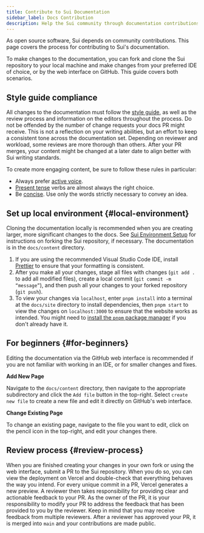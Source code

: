 ---
title: Contribute to Sui Documentation
sidebar_label: Docs Contribution
description: Help the Sui community through documentation contributions. Whether its to fix errors or add new content, the entire Sui community benefits from your contributions.
---

As open source software, Sui depends on community contributions. This page covers the process for contributing to Sui's documentation.

To make changes to the documentation, you can fork and clone the Sui repository to your local machine and make changes from your preferred IDE of choice, or by the web interface on GitHub. This guide covers both scenarios.

## Style guide compliance

All changes to the documentation must follow the [style guide](./style-guide.mdx), as well as the review process and information on the editors throughout the process. Do not be offended by the number of change requests your docs PR might receive. This is not a reflection on your writing abilities, but an effort to keep a consistent tone across the documentation set. Depending on reviewer and workload, some reviews are more thorough than others. After your PR merges, your content might be changed at a later date to align better with Sui writing standards.

To create more engaging content, be sure to follow these rules in particular:

- Always prefer [active voice](./style-guide.mdx#active-voice).
- [Present tense](./style-guide.mdx#present-tense) verbs are almost always the right choice.
- Be [concise](./style-guide.mdx#general-considerations). Use only the words strictly necessary to convey an idea.

## Set up local environment {#local-environment}

Cloning the documentation locally is recommended when you are creating larger, more significant changes to the docs. See [Sui Environment Setup](./sui-environment.mdx) for instructions on forking the Sui repository, if necessary. The documentation is in the `docs/content` directory.

1. If you are using the recommended Visual Studio Code IDE, install [Prettier](https://marketplace.visualstudio.com/items?itemName=esbenp.prettier-vscode) to ensure that your formatting is consistent.
1. After you make all your changes, stage all files with changes (`git add .` to add all modified files), create a local commit (`git commit -m “message”`), and then push all your changes to your forked repository (`git push`).
1. To view your changes via `localhost`, enter `pnpm install` into a terminal at the `docs/site` directory to install dependencies, then `pnpm start` to view the changes on `localhost:3000` to ensure that the website works as intended. You might need to [install the `pnpm` package manager](https://pnpm.io/installation) if you don't already have it.

## For beginners {#for-beginners}

Editing the documentation via the GitHub web interface is recommended if you are not familiar with working in an IDE, or for smaller changes and fixes.

**Add New Page**

Navigate to the `docs/content` directory, then navigate to the appropriate subdirectory and click the `Add file` button in the top-right. Select `create new file` to create a new file and edit it directly on GitHub's web interface.

**Change Existing Page**

To change an existing page, navigate to the file you want to edit, click on the pencil icon in the top-right, and edit your changes there.

## Review process {#review-process}

When you are finished creating your changes in your own fork or using the web interface, submit a PR to the Sui repository. When you do so, you can view the deployment on Vercel and double-check that everything behaves the way you intend. For every unique commit in a PR, Vercel generates a new preview. A reviewer then takes responsibility for providing clear and actionable feedback to your PR. As the owner of the PR, it is your responsibility to modify your PR to address the feedback that has been provided to you by the reviewer. Keep in mind that you may receive feedback from multiple reviewers. After a reviewer has approved your PR, it is merged into `main` and your contributions are made public.
